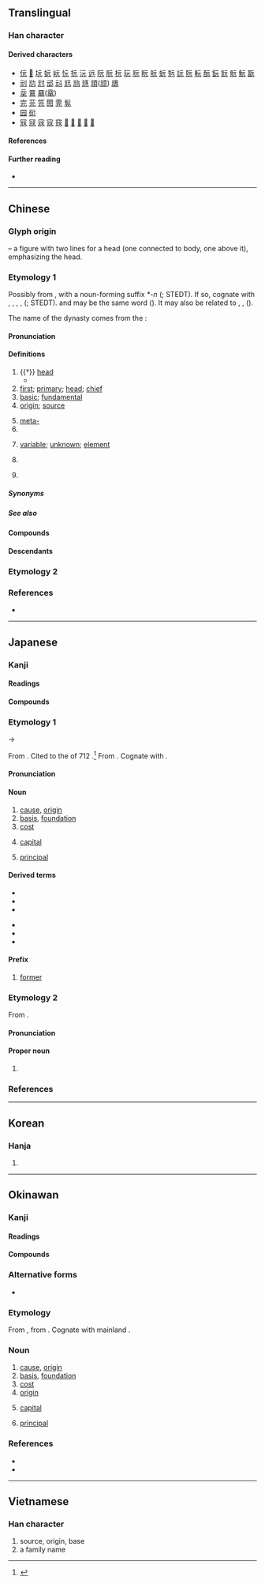 {{also|兀|示|亓}}
{{character info}}
{{commonscat}}
==Translingual==
{{stroke order}}

===Han character===
{{Han char|rn=10|rad=儿|as=02|sn=4|four=10211|canj=MMU|ids=⿱一兀,⿱二儿}}

====Derived characters====
* [[㐾]] [[𠰂]] [[坃]] [[妧]] [[岏]] [[忨]] [[抏]] [[沅]] [[远]] [[阮]] [[朊]] [[杬]] [[玩]] [[䏓]] [[盶]] [[𦨞]] [[蚖]] [[𠒑]] [[䛃]] [[貦]] [[䡇]] [[酛]] [[鈨]] [[䬧]] [[䯈]] [[魭]] [[翫]]
* [[刓]] [[𠠺]] [[㝴]] [[邧]] [[㪴]] [[㒬]] [[兘]] [[㒮]] [[頑]]([[顽]]) [[䲮]]
* [[坖]] [[䲶]] [[黿]]([[鼋]])
* [[完]] [[芫]] [[笎]] [[䦎]] [[䨌]] [[髨]]
* [[园]] [[衏]]
* [[㓂]] [[冦]] [[宼]] [[寇]] [[窛]] [[𢒎]] [[𠖈]] [[𠖝]] [[𠖤]] [[𠖨]]

====References====
{{Han ref|kx=0123.060|dkj=01340|dj=0258.030|hdz=10264.060|uh=5143}}

====Further reading====
* {{wikidatalite|Q54552833|元}}

----

==Chinese==
{{zh-forms}}
{{zh-wp}}

===Glyph origin===
{{Han etym}}
{{liushu|p}} – a figure with two lines {{zh-l|*二}} for a head (one connected to body, one above it), emphasizing the head.

===Etymology 1===
Possibly from {{cog|sit-pro|*m/s-gaw||head}}, with a noun-forming suffix ''*-n'' ({{zh-ref|Schuessler, 2003}}; STEDT). If so, cognate with {{och-l|后|id=1|ruler; lord; queen}}, {{cog|bo|མགོ||head; summit; beginning}}, {{m|bo|མགོན||protector; master; lord}}, {{cog|grt|sko||skull}}, {{cog|tji|kho⁵⁵ pa⁵⁵||head}} ({{zh-ref|Schuessler, 2007}}; STEDT). {{och-l|原|source; origin; basic; primary}} and {{och-l|黿|large turtle}} may be the same word ({{zh-ref|Schuessler, 2007}}). It may also be related to {{och-l|君|lord; prince; ruler}}, {{och-l|尹|magistrate; governor}}, {{och-l|侯|marquis}} ({{zh-ref|Mei, 1985}}).

The name of the dynasty comes from the ''{{w|I Ching}}'':
: {{zh-x|大 哉 乾{qián} 元，萬物 資 始，乃 統 天。|Vast is the ‘'''great and originating (power)'''’ indicated by Qian! All things owe to it their beginning: - it contains all the meaning belonging to (the name) heaven.|ref=Yijing-L|collapsed=y}}

====Pronunciation====
{{zh-pron
|m=yuán
|m-s=yuan2
|dg=йүан1
|c=jyun4
|c-t=ngun3
|g=nyyon4/yon4
|g_note=nyyon4 - vernacular; yon4 - literary
|h=pfs=ngièn;gd=ngian2
|j=ye1
|mb=ngṳ̂ing
|md=nguòng
|mn=goân
|mn-t=nguang5/nguêng5/ngang5
|mn-t_note=nguang5 - Shantou; nguêng5 - Chaozhou; ngang5 - used in {{zh-l|*開元}}
|w=3nyoe,3hhyoe
|w_note=3nyoe - vernacular; 3hhyoe - literary
|x=yenn2
|mc=y
|oc=y
|ma=y
|cat=n,a,pn,cls,prefix
}}

====Definitions====
{{zh-hanzi}}

# {{†}} [[head]]
#* {{zh-x|狄 人 歸 元，三軍 悽愴。|The barbaric enemy returned his decapitated '''head''', and every soldier grieved in deep sorrow.|3=CL|ref=c. 578, [[w:Yu Xin|Yu Xin]], ''The Lament for the South'' (《哀江南賦》)}}
# [[first]]; [[primary]]; [[head]]; [[chief]]
# [[basic]]; [[fundamental]]
# [[origin]]; [[source]]
#: {{zh-syn|原}}
# [[meta-]]
# {{zh-classifier|[[yuan]] or [[dollar]]s}}
# {{lb|zh|mathematics}} [[variable]]; [[unknown]]; [[element]]
#: {{zh-x|消 元 法|method of elimination (lit, "method of eliminating matrix elements")}}
#: {{zh-x|立 天元 一|Let ''x'' be the unknown variable in the equation.|CL}}
#: {{zh-x|主 元|[[pivot]]}}
# {{zh-div|朝}} {{w|Yuan Dynasty}}
# {{surname|zh}}

=====Synonyms=====
{{zh-dial|頭}}
{{zh-dial}}

=====See also=====
{{zh-Chinese dynasties}}

====Compounds====
{{zh-der|元寶|元旦|元件|元老|元年|元配|元氣|元日|元首|元帥|元素|元素符號|元宵|元宵節|元凶|元勳|元魚|元月|一元|一元化|一元大武|一元復始|一元論|一元酸|七元|三元|三元及第|三元合金|三朝元老|上元|上元節|下元|下元節|中元|中元普渡|中元節|中狀元|主元音|乾元|二元論|二元運算|二元酸|五燈會元|亞元|位元|位元組|低元音|住宅單元|傷元氣|元元|元元本本|元功|元勛|元化|元史|元后|元君|元命|元和|元和腳|元和體|元四大家|元因|元士|元夜|元妃|元始|元始天尊|元子|元宰|元寶楓|元尚篇|元惡|元惡大奸|元惡大憝|元戎|元智大學|元曲|元書紙|元會|元服|元朝|元本|元燈|元生代|元白|元祕史|元神|元稹|元精|元結|元緒|元老院|元聖|元色|元謀猿人|元辰|元雜劇|元音|元麥|元龍高臥|光電元件|八元|公元|冊府元龜|分渾元|前元音|包元兒|化學元素|半低元音|半元音|半合元音|半閉元音|半開元音|半高元音|南元|合口元音|合金元素|喪元|單元|單元劇|單元音|圓脣元音|坤元|壓倒元白|壽元|多元化|多元性|多元論|大三元|大元帥|大春元|大秋元|大經元|太元|央元音|字元|宋元學案|尖元音|展脣元音|後元音|復元|微量元素|戴表元|捲舌元音|掄元|控制單元|搖元宵|改元|數元|新元史|新紀元|易元吉|春元演習|晉元帝|曆元|會元|未知元|案元|標準元音|歐元|歐洲美元|歸元|殿元|汪元量|油元|泰元|混元|渾元|狀元|狀元及第|狀元籌|狀元紅|狀元餅|當元|省元|真元|萬元戶|稀土元素|糕元寶|紀元|經元|美元|腎元|膠元蛋白|舌尖元音|舌面元音|華元|虎體元斑|補元氣|複元音|複合元音|西元|西曆紀元|解元|記憶單元|謝晉元|貢元|連中三元|還元返本|鄭元和|酈道元|重元素|金屬元素|鉤元提要|銀元|開元|開元禮|開元通寶|開元錄|開元雜報|開口元音|開國元勛|關元|阮元|降元音|隱生元|顏元|顯生元|養元|高元音|黎元|黎元洪|鼎元|鼎元之分|鼻化元音|元謀|茶元|禮元|天元|協元|蒙元|元陽}}

====Descendants====
{{CJKV|||원|nguyên}}

===Etymology 2===
{{zh-see|圓|ss}}

===References===
* {{R:yue:Hanzi}}

{{zh-cat|Beginning|Money}}

----

==Japanese==

===Kanji===
{{ja-kanji|grade=2|rs=儿02}}

====Readings====
{{ja-readings
|goon=ごん
|kanon=げん<げん<ぐゑん
|toon=がん<ぐわん
|kun=もと-, こうべ-
|nanori=はじめ
}}

====Compounds====
{{col3-u|ja
|{{ja-r|元%気|げん%き}}
|{{ja-r|元%凶|げん%きょう}}
|{{ja-r|元%金|がん%きん}}
|{{ja-r|元%号|げん%ごう}}
|{{ja-r|元%日|がん%じつ}}
|{{ja-r|元%首|げん%しゅ}}, {{ja-r|元%首|もと%くび}}
|{{ja-r|元%帥|げん%すい}}
|{{ja-r|元%祖|がん%そ}}
|{{ja-r|元%素|げん%そ}}
|{{ja-r|元%旦|がん%たん}}
|{{ja-r|元%朝|がん%ちょう}}, {{ja-r|元%朝|げん%ちょう}}
|{{ja-r|元%服|げん%ぷく}}
|{{ja-r|元%本|がん%ぽん}}
|{{ja-r|元%来|がん%らい}}
|{{ja-r|元%悪|げん%あく}}
|{{ja-r|元%価|げん%か}}
|{{ja-r|元%兇|げん%きょう}}
|{{ja-r|元%勲|げん%くん}}
|{{ja-r|元%軍|げん%ぐん}}
|{{ja-r|元%元|もと%もと}}, {{ja-r|元々|もともと}}
|{{ja-r|元%高|もと%だか}}
|{{ja-r|元三|^もとみ}}
|{{ja-r|元%始|げん%し}}
|{{ja-r|元%手|もと%で}}
|{{ja-r|元%鞘|もと%さや}}
|{{ja-r|元%職|げん%しょく}}
|{{ja-r|元%栓|もと%せん}}
|{{ja-r|元%値|もと%ね}}
|{{ja-r|元%帳|もと%ちょう}}
|{{ja-r|元%締|もと%じ}}
|{{ja-r|元%入%金|もと%にゅう%きん}}
|{{ja-r|元%年|がん%ねん}}
|{{ja-r|元%標|げん%ぴょう}}
|{{ja-r|元%方|もと%かた}}
|{{ja-r|元%利|がん%り}}
|{{ja-r|元%老|げん%ろう}}
|{{ja-r|元%禄|げん%ろく}}
|{{ja-r|元%寇|げん%こう}}
|{{ja-r|お手%元|おて%もと}}, {{ja-r|御手%元|おて%もと}}
}}

===Etymology 1===
{{ja-kanjitab|yomi=k|もと|alt=本,原,基,素}}

{{IPAfont|⟨mo<sub>2</sub>to<sub>2</sub>⟩}} → {{IPAchar|/moto/}}

From {{inh|ja|ojp|sort=もと|-}}.  Cited to the ''{{w|Kojiki}}'' of 712 {{CE}}.<ref name="KDJ">{{R:Kokugo Dai Jiten}}</ref> From {{inh|ja|jpx-pro|*mətə}}. Cognate with {{cog|ryu|元|tr=mutu}}.

====Pronunciation====
{{ja-pron|もと|acc=2|acc_ref=DJR|acc2=0|acc2_ref=DJR}}

====Noun====
{{ja-noun|もと}}

# [[cause]], [[origin]]
# [[basis]], [[foundation]]
# [[cost]]
#: {{ja-usex|'''元'''がとれる|'''もと''' が とれる|to be able to cover the '''cost'''}}
# {{lb|ja|finance|sort=もと}} [[capital]]
# [[principal]]

====Derived terms====
{{der-top}}
* {{ja-r|もと に}}
* {{ja-r|元は|もと は}}
* {{ja-r|元より|もとより}}
{{der-mid}}
* {{ja-r|元%売り|もと%うり}}
* {{ja-r|元%結い|もと%ゆい}}
* {{ja-r|元%通り|もと%どおり}}
{{der-bottom}}

====Prefix====
{{ja-pos|prefix|もと}}

# [[former]]
#: {{ja-usex|[[元カレ|'''元'''カレ]]、[[元カノ|'''元'''カノ]]|'''もと'''カレ、'''もと'''カノ|'''former''' boyfriend, '''former''' girlfriend}}
#: {{ja-usex|[[プロジェクト]]の'''元'''・[[担当者]]の田中[[氏]]|プロジェクト の '''もと'''・たんとうしゃ の ^たなか-し|'''former''' project manager Tanaka}}

===Etymology 2===
From {{ja-r|始め|はじめ|beginning}}.

====Pronunciation====
{{ja-pron|はじめ}}

====Proper noun====
{{ja-pos|はじめ|proper}}

# {{given name|ja|male|sort=はじめ}}

===References===
<references/>

----

==Korean==

===Hanja===
{{ko-hanja|으뜸|원}}

# {{hanja form of|원|[[chief]]}}

----

==Okinawan==

===Kanji===
{{ryu-kanji|grade=2|rs=儿02}}

====Readings====
{{ryu-readings
|on=ぐゎん,じん
|kun=むとぅ-, むーとぅ-
}}

====Compounds====
{{col3-u|ryu
|{{ryu-r|元%日|ぐゎん%じち}}
|{{ryu-r|元%祖|ぐゎん%す}}
|{{ryu-r|元%旦|ぐゎん%たん}}
|{{ryu-r|元%服|じん%ぷく}}
|{{ryu-r|火ぬ元|ふぃーぬむとぅ}}
|{{ryu-r|火%元|ふぃー%むとぅ}}
|{{ryu-r|根%本|に%むとぅ}}, {{ryu-r|根%本|にー%むとぅ}}
|{{ryu-r|元%所|むーとぅ%どぅくる}}
}}

===Alternative forms===
* {{alter|ryu|本|原|基|素}}

===Etymology===
{{ryu-kanjitab|むとぅ|yomi=k}}{{ryu-kanjitab|むーとぅ|yomi=k}}
From {{inh|ryu|jpx-ryu-pro|*moto}}, from {{inh|ryu|jpx-pro|*mətə}}. Cognate with mainland {{cog|ja|元|tr=moto}}.

===Noun===
{{ryu-noun|むとぅ|むーとぅ}}

# [[cause]], [[origin]]
# [[basis]], [[foundation]]
# [[cost]]
# [[origin]]
# {{lb|ja|finance|sort=むとぅ}} [[capital]]
# [[principal]]

===References===
* {{R:Shuri-Naha Dialect Dictionary|ムトゥ|36104}}
* {{R:Shuri-Naha Dialect Dictionary|ムートゥ|35937}}

----

==Vietnamese==

===Han character===
{{vi-readings|reading=[[nguyên]], [[nguyễn]]|rs=儿02}}

# source, origin, base
# a family name